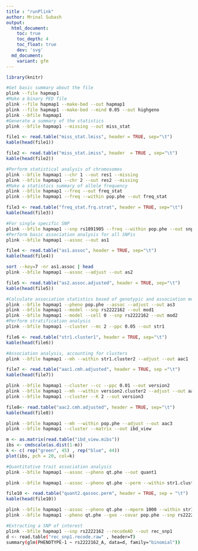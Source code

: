 ```yaml
---
title : "runPlink"
author: Mrinal Subash
output:
  html_document:
    toc: true
    toc_depth: 4
    toc_float: true
    dev: 'svg'
  md_document:
    variant: gfm
---
```


```R
library(knitr)
```

```bash
#Get basic summary about the file 
plink --file hapmap1
#Make a binary PED file
plink --file hapmap1 --make-bed --out hapmap1
plink --file hapmap1 --make-bed --mind 0.05 --out highgeno
plink --bfile hapmap1
#Generate a summary of the statistics
plink --bfile hapmap1 --missing --out miss_stat
```

```R
file1 <- read.table("miss_stat.lmiss", header = TRUE, sep="\t")
kable(head(file1))
```

```R
file2 <- read.table("miss_stat.imiss", header  = TRUE , sep="\t")
kable(head(file2))
```

```bash
#Perform statistical analysis of chromosomes
plink --bfile hapmap1 --chr 1 --out res1 --missing
plink --bfile hapmap1 --chr 2 --out res2 --missing
#Make a statistics summary of allele frequency
plink --bfile hapmap1 --freq --out freq_stat
plink --bfile hapmap1 --freq --within pop.phe --out freq_stat
```


```R
file3 <- read.table("freq_stat.frq.strat", header = TRUE, sep="\t")
kable(head(file3))
```

```bash
#For single specific SNP
plink --bfile hapmap1 --snp rs1891905 --freq --within pop.phe --out snp1_frq_stat
#Perform basic association analysis for all SNPis
plink --bfile hapmap1 --assoc --out as1
```

```R
file4 <- read.table("as1.assoc", header = TRUE, sep="\t")
kable(head(file4))
```

```bash
sort --key=7 -nr as1.assoc | head
plink --bfile hapmap1 --assoc --adjust --out as2
```


```R
file5 <- read.table("as2.assoc.adjusted", header = TRUE, sep="\t")
kable(head(file5))
```


```bash
#Calculate association statistics based of genotypic and association models
plink --bfile hapmap1 --pheno pop.phe --assoc --adjust --out as3
plink --bfile hapmap1 --model --snp rs2222162 --out mod1
plink --bfile hapmap1 --model --cell 0 --snp rs2222162 --out mod2
#Perform stratification analysis
plink --bfile hapmap1 --cluster --mc 2 --ppc 0.05 --out str1
```

```R
file6 <- read.table("str1.cluster1", header = TRUE, sep="\t")
kable(head(file6))
```

```bash
#Association analysis, accounting for clusters
plink --bfile hapmap1 --mh --within str1.cluster2 --adjust --out aac1
```

```R
file7 <- read.table("aac1.cmh.adjusted", header = TRUE, sep ="\t")
kable(head(file7))
```


```bash
plink --bfile hapmap1 --cluster --cc --ppc 0.01 --out version2
plink --bfile hapmap1 --mh --within version2.cluster2 --adjust --out aac2
plink --bfile hapmap1 --cluster --K 2 --out version3
```


```R
file8<- read.table("aac2.cmh.adjusted", header = TRUE, sep="\t")
kable(head(file8))
```


```bash
plink --bfile hapmap1 --mh --within pop.phe --adjust --out aac3
plink --bfile hapmap1 --cluster --matrix --out ibd_view
```


```R
m <- as.matrix(read.table("ibd_view.mibs"))
ibs <- cmdscale(as.dist(1-m))
k <- c( rep("green", 45) , rep("blue", 44))
plot(ibs, pch = 20, col=k)
```


```bash
#Quantitative trait association analysis
plink --bfile hapmap1 --assoc --pheno qt.phe --out quant1
```


```bash
plink --bfile hapmap1 --assoc --pheno qt.phe --perm --within str1.cluster2 --out quant2
```

```R
file10 <- read.table("quant2.qassoc.perm", header = TRUE, sep = "\t")
kable(head(file10))
```



```bash
plink --bfile hapmap1 --assoc --pheno qt.phe --mperm 1000 --within str1.cluster2 --out quant3
plink --bfile hapmap1 --pheno qt.phe --gxe --covar pop.phe --snp rs2222162 --out quant3
```


```bash
#Extracting a SNP of interest
plink --bfile hapmap1 --snp rs2222162 --recodeAD --out rec_snp1
d <- read.table("rec_snp1.recode.raw" , header=T)
summary(glm(PHENOTYPE-1 ~ rs2222162_A, data=d, family="binomial"))
```
